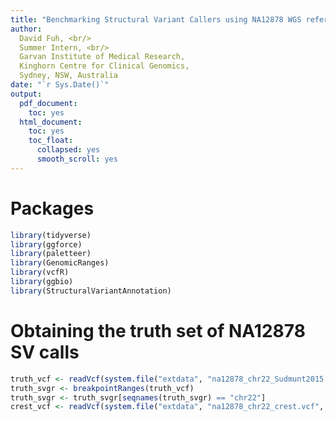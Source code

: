 ```yaml
---
title: "Benchmarking Structural Variant Callers using NA12878 WGS reference"
author: 
  David Fuh, <br/>
  Summer Intern, <br/>
  Garvan Institute of Medical Research, 
  Kinghorn Centre for Clinical Genomics, 
  Sydney, NSW, Australia
date: "`r Sys.Date()`"
output:
  pdf_document:
    toc: yes
  html_document:
    toc: yes
    toc_float:
      collapsed: yes
      smooth_scroll: yes
---
```


# Packages
```r
library(tidyverse)
library(ggforce)
library(paletteer)
library(GenomicRanges)
library(vcfR)
library(ggbio)
library(StructuralVariantAnnotation)
```

# Obtaining the truth set of NA12878 SV calls

```r
truth_vcf <- readVcf(system.file("extdata", "na12878_chr22_Sudmunt2015.vcf", package = "StructuralVariantAnnotation"))
truth_svgr <- breakpointRanges(truth_vcf)
truth_svgr <- truth_svgr[seqnames(truth_svgr) == "chr22"]
crest_vcf <- readVcf(system.file("extdata", "na12878_chr22_crest.vcf", package = "StructuralVariantAnnotation"))
```



